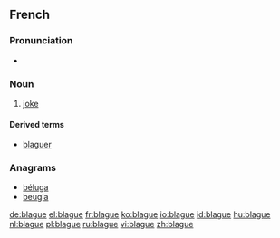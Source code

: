 ==French==

===Pronunciation===
* {{audio|Fr-blague.ogg|Audio}}

===Noun===
{{fr-noun|f}}

# [[joke]]

====Derived terms====
* [[blaguer]]

===Anagrams===
* [[béluga#French|béluga]]
* [[beugla#French|beugla]]

[[de:blague]]
[[el:blague]]
[[fr:blague]]
[[ko:blague]]
[[io:blague]]
[[id:blague]]
[[hu:blague]]
[[nl:blague]]
[[pl:blague]]
[[ru:blague]]
[[vi:blague]]
[[zh:blague]]